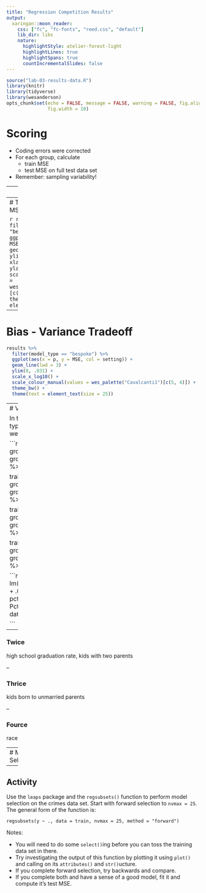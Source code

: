 ```yaml
---
title: "Regression Competition Results"
output:
  xaringan::moon_reader:
    css: ["fc", "fc-fonts", "reed.css", "default"]
    lib_dir: libs
    nature:
      highlightStyle: atelier-forest-light
      highlightLines: true
      highlightSpans: true
      countIncrementalSlides: false
---
```


```r
source("lab-03-results-data.R")
library(knitr)
library(tidyverse)
library(wesanderson)
opts_chunk$set(echo = FALSE, message = FALSE, warning = FALSE, fig.align = "center",
               fig.width = 10)
```

# Scoring 

- Coding errors were corrected
- For each group, calculate
    - train MSE
    - test MSE on full test data set
- Remember: sampling variability!
    

---
# Training MSE

```r
group_ranks <- results %>%
  filter(model_type == "bespoke",
         setting == "test") %>%
  arrange(MSE) %>%
  pull(group)

results  <- results %>%
  mutate(group = factor(group, 
                        levels = group_ranks))

results %>%
  filter(model_type == "bespoke",
         setting == "train") %>%
  ggplot(aes(x = group, y = MSE, col = setting)) + 
  geom_point(size = 5) +
  ylim(0, .031) +
  xlab("Group") + 
  ylab("MSE") + 
  scale_colour_manual(values = wes_palette("Cavalcanti1")[4]) +
  theme_bw() +
  theme(text = element_text(size = 25))
```


---
# Training MSE + Testing MSE

```r
results %>%
  filter(model_type == "bespoke") %>%
  ggplot(aes(x = group, y = MSE, col = setting)) + 
  geom_point(size = 5) +
  ylim(0, .031) +
  xlab("Group") + 
  ylab("MSE") + 
  scale_colour_manual(values = wes_palette("Cavalcanti1")[c(5, 4)]) +
  theme_bw() +
  theme(text = element_text(size = 25))
```


---
# Bias - Variance Tradeoff

```r
results %>%
  filter(model_type == "bespoke") %>%
  ggplot(aes(x = p, y = MSE, col = setting)) +
  geom_line(lwd = 3) +
  ylim(0, .031) +
  scale_x_log10() + 
  scale_colour_manual(values = wes_palette("Cavalcanti1")[c(5, 4)]) +
  theme_bw() +
  theme(text = element_text(size = 25))
```


---
# Variable usage

In the top 4 models, the types of variables used were  . . .

```r
train %>%
  group_A_process() %>%
  group_A_fit() %>%
  coef() %>%
  names()

train %>%
  group_I_process() %>%
  group_I_fit() %>%
  coef() %>%
  names()

train %>%
  group_E_process() %>%
  group_E_fit() %>%
  coef() %>%
  names()

train %>%
  group_B_process() %>%
  group_B_fit() %>%
  coef() %>%
  names()
```

```r
train %>%
  lm(log(ViolentCrimesPerPop + .001) ~ PctIlleg + pctUrban + 
       racePctWhite + PctKids2Par + medIncome, data = .) %>%
  summary()

```

--

### Twice
high school graduation rate, kids with two parents

--

### Thrice
kids born to unmarried parents

--

### Fource
race

---
# Model Selection


---
## Activity

Use the `leaps` package and the `regsubsets()` function to perform model selection on the crimes data set. Start with forward selection to `nvmax = 25`. The general form of the function is:

```
regsubsets(y ~ ., data = train, nvmax = 25, method = "forward")
```

Notes:

- You will need to do some `select()`ing before you can toss the training data set in there.
- Try investigating the output of this function by plotting it using `plot()` and calling on its `attributes()` and `str()`ucture.
- If you complete forward selection, try backwards and compare.
- If you complete both and have a sense of a good model, fit it and compute it's test MSE.

